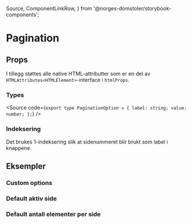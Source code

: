   Source,
  ComponentLinkRow,
} from '@norges-domstoler/storybook-components';

<Meta of={PaginationStories} />

# Pagination

<ComponentLinkRow
  docsHref="https://design.domstol.no/987b33f71/p/762c1b-pagination/b/37b125"
  figmaHref="https://www.figma.com/file/ewqSDmkgqDQ5PyOsRp4V5b/?node-id=2576%3A78023"
  githubHref="https://github.com/domstolene/designsystem/tree/main/packages/components/src/components/Pagination"
  storybookHref="https://domstolene.github.io/designsystem/?path=/story/dds-components-pagination--default"
/>

## Props

<Canvas of={PaginationStories.Default} sourceState="shown" />
<Controls of={PaginationStories.Default} />

I tillegg støttes alle native HTML-attributter som er en del av `HTMLAttributes<HTMLElement>`-interface i `htmlProps`.

### Types

<Source
  code={`
  export type PaginationOption = {
  label: string;
  value: number;
  };
  `}
/>

### Indeksering

Det brukes 1-indeksering slik at sidenummeret blir brukt som label i knappene.

## Eksempler

### Custom options

<Canvas of={PaginationStories.CustomOptions} />

### Default aktiv side

<Canvas of={PaginationStories.DefaultActivePage} />

### Default antall elementer per side

<Canvas of={PaginationStories.DefaultItemsPerPage} />
